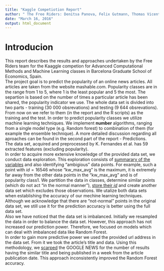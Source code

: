 ```yaml
---
title: "Kaggle Competiotion Report"
author: " The Free Riders: Denitsa Panova, Felix Gutmann, Thomas Vicente"
date: "March 16, 2016"
output: html_document
---
```


# Introducion

This report describes the results and approaches undertaken by the Free Riders team for the Kaaggle competion for Advanced Computational Methods and Machine Learning classes in Barcelona Graduate School of Economics, Spain.  
The project goal is to predict the popularity of an online news articles. All articles are taken from the website mashable.com. Popularity classes are in the range from 1 to 5, where 1 is the least popular and 5 the most. The separtion is based on the number of times a particular article has been shared, the popularity indicator we use. The whole data set is divided into two parts - training (30 000 obsrevations) and testing (9 644 obsrevations). From now on we refer to them (in the report and the R scripts) as the training and the test. In order to predict popularity classes we utilize machine learning techniques. We implement  **number** algorithms, ranging from a single model type (e.g. Random forest) to combination of them (for example the ensemble technique).  A more detailed discussion regarding all aproaches can be found in the second part of the report - Predictions.  
The data set, acquired and preprocessed by K. Fernandes et al. has 59 extracted features (excluding popularity).  
In order to acquire more extensive knowledge of the provided data set, we conduct data exploration. This exploration consists of [summarary of the variables](https://github.com/FelixGSE/Riding-free-on-KAGGLE/blob/master/Project/Work/R_Scripts/F00_DataInspection.R) and also identifying "ambigious" data points. For example, such a point with $id = 16546$ whose "kw_max_avg" is the maximum, it is extremely far away from the other data points in the "kw_max_avg" and is of popularity class1. We partition the data in classes, determine similar points (which do not act "in the normal manner"), [store their $id$](https://github.com/FelixGSE/Riding-free-on-KAGGLE/blob/master/Project/Data/Raw_Data/outliers_id) and create another data set which excludes those observations. We utalize both data sets when establishing the accuracy of our mechine learning techniques. Although we acknowledge that there are "not-normal" points in the original data set, we still use it for the prediction accuracy is better using the full data set.  
Also we have noticed that the data set is imbalanced. Initially we resampled the data in order to balance the data set. However, this approach has not increased our prediction power. Therefore, we focused on models which can deal with imbalanced data like Random Forest.  
In order to gain more predictive power we used the provided url address in the data set. From it we took the article's title and data. Using this methodology, we [scarped](https://github.com/FelixGSE/Riding-free-on-KAGGLE/blob/master/Project/Work/R_Scripts/scrape.R) the GOOGLE NEWS for the number of results having the similar title and being published in a week from the article publication date. This approach inconsistently improved the Random Forest accuracy.  
